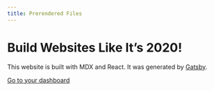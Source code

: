 ```yaml
---
title: Prerendered Files
---
```


# Build Websites Like It’s 2020!

This website is built with MDX and React. It was generated by [Gatsby](https://gatsbyjs.org).

[Go to your dashboard](/dashboard/)
